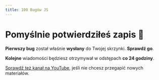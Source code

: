 ```yaml
---
title: 100 Bugów JS
---
```


<div className="max-w-xl mx-auto">

<h1 className="text-center">Pomyślnie potwierdziłeś zapis 🎉</h1>

**Pierwszy bug** został właśnie **wysłany** do Twojej skrzynki. **Sprawdź go**.

**Kolejne** wiadomości będziesz otrzymywał w odstępach **co 24 godziny**.

[Sprawdź też kanał na YouTube](https://www.youtube.com/channel/UCTaVrEkM8XihRQ3CdUoisKw?sub_confirmation=1), jeśli nie chcesz przegapić nowych materiałów.

</div>
